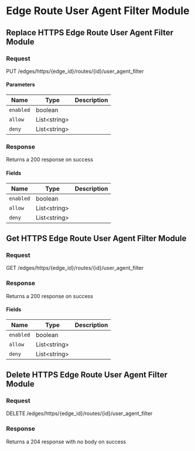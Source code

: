 
# Edge Route User Agent Filter Module

## Replace HTTPS Edge Route User Agent Filter Module

### Request

PUT /edges/https/\{edge_id\}/routes/\{id\}/user_agent_filter

<EdgeRouteUserAgentFilterModuleReplaceRequest />

#### Parameters

| Name      | Type               | Description |
| --------- | ------------------ | ----------- |
| `enabled` | boolean            |             |
| `allow`   | List&lt;string&gt; |             |
| `deny`    | List&lt;string&gt; |             |

### Response

Returns a 200 response on success

<EdgeRouteUserAgentFilterModuleReplaceResponse />

#### Fields

| Name      | Type               | Description |
| --------- | ------------------ | ----------- |
| `enabled` | boolean            |             |
| `allow`   | List&lt;string&gt; |             |
| `deny`    | List&lt;string&gt; |             |

## Get HTTPS Edge Route User Agent Filter Module

### Request

GET /edges/https/\{edge_id\}/routes/\{id\}/user_agent_filter

<EdgeRouteUserAgentFilterModuleGetRequest />

### Response

Returns a 200 response on success

<EdgeRouteUserAgentFilterModuleGetResponse />

#### Fields

| Name      | Type               | Description |
| --------- | ------------------ | ----------- |
| `enabled` | boolean            |             |
| `allow`   | List&lt;string&gt; |             |
| `deny`    | List&lt;string&gt; |             |

## Delete HTTPS Edge Route User Agent Filter Module

### Request

DELETE /edges/https/\{edge_id\}/routes/\{id\}/user_agent_filter

<EdgeRouteUserAgentFilterModuleDeleteRequest />

### Response

Returns a 204 response with no body on success
